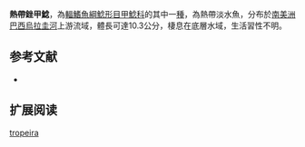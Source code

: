 {{Speciesbox
| name = 熱帶銼甲鯰
| image =  
| image_width = 250px
| image_caption = 
| status = NE
| status_system = IUCN3.1
| genus = Rineloricaria
| species = tropeira
| authority = [[Ghazzi|Ghazzi]], 2008
| synonyms = 
}}

'''熱帶銼甲鯰'''，為[[輻鰭魚綱|輻鰭魚綱]][[鯰形目|鯰形目]][[甲鯰科|甲鯰科]]的其中一[[種|種]]，為熱帶淡水魚，分布於[[南美洲|南美洲]][[巴西|巴西]][[烏拉圭河|烏拉圭河]]上游流域，體長可達10.3公分，棲息在底層水域，生活習性不明。
==参考文献==
*{{FishBase_species|genus=Rineloricaria|species=tropeira|year=2014|month=12}}

== 扩展阅读 ==
{{refbegin}}
{{wikispecies-inline|Rineloricaria tropeira|熱帶銼甲鯰}}
{{refend}}
{{Taxonbar|from=Q6430917}}

[[Category:銼甲鯰屬|tropeira]]